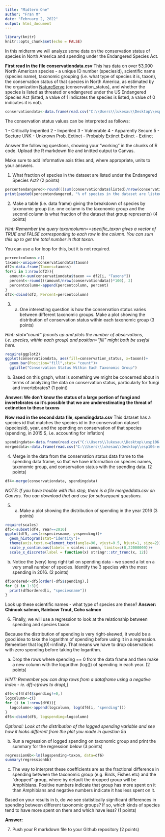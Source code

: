 ```yaml
---
title: "Midterm One"
author: "Fran M"
date: "February 2, 2022"
output: html_document
---
```


```r
library(knitr)
knitr::opts_chunk$set(echo = FALSE)
```
In this midterm we will analyze some data on the conservation status of species in North America and spending under the Endangered Species Act. 

**First read in the file conservationdata.csv**
This has data on over 53,000 North American species - a unique ID number (speciesid), scientific name (species name), taxonomic grouping (i.e. what type of species it is, taxon), the conservation status of that species in North America, as estimated by the organization [NatureServe](https://www.natureserve.org/conservation-tools/conservation-rank-calculator) (conservation_status), and whether the species is listed as threated or endangered under the US Endangered Species Act (listed, a value of 1 indicates the species is listed, a value of 0 indicates it is not).

```r
conservationdata<-data.frame(read.csv("C:\\Users\\lukesau\\Desktop\\esp106-erin_rodriguez\\Midterm 1\\conservationdata.csv"))
```
The conservation status values can be interpreted as follows:

1 - Critically Imperiled
2 - Imperiled
3 - Vulnerable
4 - Apparently Secure
5 - Secture
UNK - Unknown
Prob. Extinct - Probably Extinct
Extinct - Extinct

Answer the following questions, showing your "working" in the chunks of R code. Upload the R markdown file and knitted output to Canvas. 

Make sure to add informative axis titles and, where appropriate, units to your answers.

1. What fraction of species in the dataset are listed under the Endangered Species Act? (2 points)
```r
percentendangered<-round(((sum(conservationdata$listed)/nrow(conservationdata))*100), 2)
print(paste0(percentendangered, "% of species in the dataset are listed under the Endangered Species Act"))
```
2. Make a table (i.e. data frame) giving the breakdown of species by taxonomic group (i.e. one column is the taxonomic group and the second column is what fraction of the dataset that group represents) (4 points)

*Hint: Remember the query taxoncolumn==specific_taxon gives a vector of TRUE and FALSE corresponding to each row in the column. You can sum this up to get the total number in that taxon.* 

You can use a for loop for this, but it is not required. 
```r
percentcolumn<-c()
taxons<-unique(conservationdata$taxon)
df2<-data.frame(Taxons=taxons)
for(i in 1:nrow(df2)){
  amount<-sum(conservationdata$taxon == df2[i, "Taxons"])
  percent<-round(((amount/nrow(conservationdata))*100), 2)
  percentcolumn<-append(percentcolumn, percent)
}
df2<-cbind(df2, Percent=percentcolumn)

```

3. a) One interesting question is how the conservation status varies between different taxonomic groups. Make a plot showing the distribution of conservation status within each taxonomic group (3 points)

*Hint: stat="count" (counts up and plots the number of observations, i.e. species, within each group) and position="fill" might both be useful here.* 
```r
require(ggplot2)
ggplot(conservationdata, aes(fill=conservation_status, x=taxon))+
  geom_bar(Position="fill",stat= "count")+
  ggtitle("Conservation Status Within Each Taxonomic Group")
```

b) Based on this graph, what is something we might be concerned about in terms of analyzing the data on conservation status, particularly for fungi and invertebrates? (1 point)

**Answer: We don't know the status of a large portion of fungi and invertebrates so it's possible that we are underestimating the threat of extinction to these taxons** 


**Now read in the second data file, spendingdata.csv**
This dataset has a species id that matches the species id in the conservation dataset (speciesid), year, and the spending on conservation of that species (spending, in 2015 $, i.e. accounting for inflation)
```r
spendingdata<-data.frame(read.csv("C:\\Users\\lukesau\\Desktop\\esp106-erin_rodriguez\\Midterm 1\\spendingdata.csv"))
mergeddata<-data.frame(read.csv("C:\\Users\\lukesau\\Desktop\\esp106-erin_rodriguez\\Midterm 1\\mergeddata.csv"))
```

4. Merge in the data from the conservation status data frame to the spending data frame, so that we have information on species names, taxonomic group, and conservation status with the spending data. (2 points)

```r
df4<-merge(conservationdata, spendingdata)

```

*NOTE: If you have trouble with this step, there is a file mergeddata.csv on Canvas. You can download that and use for subsequent questions.* 

5. a) Make a plot showing the distribution of spending in the year 2016 (3 points)
```r
require(scales)
df5<-subset(df4, Year==2016)
ggplot(df5, aes(x=speciesname, y=spending))+
  geom_histogram(stat="identity")+
  theme(axis.text.x=element_text(angle=90, vjust=0.5, hjust=1, size=2))+
  scale_y_continuous(labels = scales::comma, limits=c(0,22000000))+
  scale_x_discrete(label = function(x) stringr::str_trunc(x, 12))
```


b) Notice the (very) long right tail on spending data - we spend a lot on a very small number of species. Identify the 3 species with the most spending in 2016. (2 points)
```r
df5ordered<-df5[order(-df5$spending),]
for (i in 1:3){
  print(df5ordered[i, "speciesname"])
}
```

Look up these scientific names - what type of species are these?
**Answer: Chinook salmon, Rainbow Trout, Coho salmon** 

6. Finally, we will use a regression to look at the relationship between spending and species taxon.

Because the distribution of spending is very right-skewed, it would be a good idea to take the logarithm of spending before using it in a regression. 
Remember that log(0)=infinity. That means we have to drop observations with zero spending before taking the logarithm.

a) Drop the rows where spending == 0 from the data frame and then make a new column with the logarithm (log()) of spending in each year. (2 points)

*HINT: Remember you can drop rows from a dataframe using a negative index - ie. df[-c(rows to drop),]*
```r
df6<-df4[df4$spending!=0,]
logcolumn<-c()
for (i in 1:nrow(df6)){
  logcolumn<-append(logcolumn, log(df6[i, "spending"]))
}
df6<-cbind(df6, logspending=logcolumn)
```


*Optional: Look at the distribution of the logged spending variable and see how it looks different from the plot you made in question 5a*

b) Run a regression of logged spending on taxonomic group and print the summary for the regression below (3 points)
```r
regression6b<-lm(logspending~taxon, data=df6)
summary(regression6b)
```

c) The way to interpret these coefficients are as the fractional difference in spending between the taxonomic group (e.g. Birds, Fishes etc) and the "dropped" group, where by default the dropped group will be Amphibians. Positive numbers indicate that group has more spent on it than Amphibians and negative numbers indicate it has less spent on it. 

Based on your results in b, do we see statistically significant differences in spending between different taxonomic groups? If so, which kinds of species tend to have more spent on them and which have less? (1 points)

**Answer:** 

7. Push your R markdown file to your Github repository (2 points)
